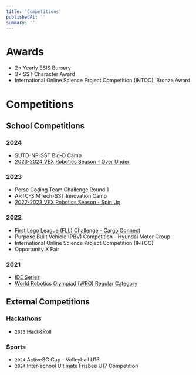 ```yaml
---
title: 'Competitions'
publishedAt: ''
summary: ''
---
```

# Awards
- 2× Yearly ESIS Bursary
- 3× SST Character Award
- International Online Science Project Competition (INTOC), Bronze Award


# Competitions
## School Competitions

### 2024
- SUTD-NP-SST Big-D Camp
- [2023-2024 VEX Robotics Season - Over Under](/mdx/areas/robotics/vex-robotics)

### 2023
- Perse Coding Team Challenge Round 1 
- ARTC-SIMTech-SST Innovation Camp
- [2022-2023 VEX Robotics Season - Spin Up](/mdx/areas/robotics/vex-robotics)

### 2022
- [First Lego League (FLL) Challenge - Cargo Connect](/mdx/areas/robotics/lego-robotics)
- Purpose Built Vehicle (PBV) Competition - Hyundai Motor Group
- International Online Science Project Competition (INTOC)
- Opportunity X Fair


### 2021
- [IDE Series](/mdx/areas/robotics/lego-robotics)
- [World Robotics Olympiad (WRO) Regular Category](/mdx/areas/robotics/lego-robotics)


## External Competitions
### Hackathons
- `2023` Hack&Roll

### Sports
- `2024` ActiveSG Cup - Volleyball U16
- `2024` Inter-school Ultimate Frisbee U17 Competition 